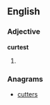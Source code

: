 ==English==

===Adjective===
'''curtest'''

# {{superlative of|curt}}

===Anagrams===
* [[cutters#English|cutters]]